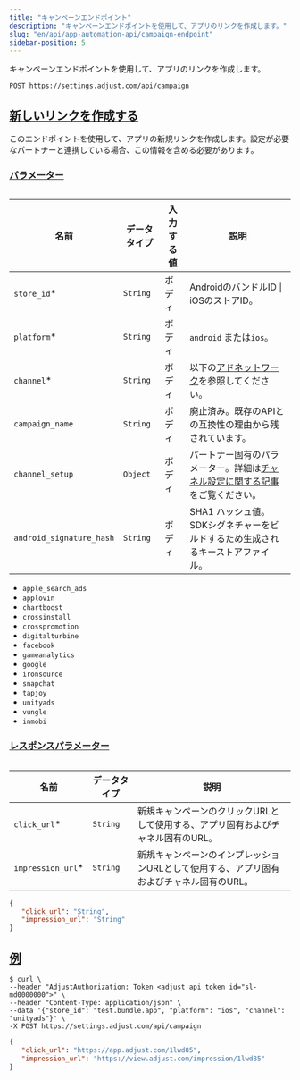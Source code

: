 ```yaml
---
title: "キャンペーンエンドポイント"
description: "キャンペーンエンドポイントを使用して、アプリのリンクを作成します。"
slug: "en/api/app-automation-api/campaign-endpoint"
sidebar-position: 5
---
```

キャンペーンエンドポイントを使用して、アプリのリンクを作成します。
<codeblock title="エンドポイント" highlight="/campaign"> 

```http
POST https://settings.adjust.com/api/campaign
```

</CodeBlock> 

[新しいリンクを作成する](create-new-links)
-------------------------------

このエンドポイントを使用して、アプリの新規リンクを作成します。設定が必要なパートナーと連携している場合、この情報を含める必要があります。

### [パラメーター](parameters)

<table> 

|            名前            |  データタイプ  | 入力する値 |                                         説明                                         |
|--------------------------|----------|-------|------------------------------------------------------------------------------------|
| `store_id`\*            | `String` | ボディ   | AndroidのバンドルID \| iOSのストアID。                                                       |
| `platform`\*            | `String` | ボディ   | `android` または`ios`。                                                                |
| `channel`\*             | `String` | ボディ   | 以下の[アドネットワーク](#ad-networks)を参照してください。                                              |
| `campaign_name`          | `String` | ボディ   | 廃止済み。既存のAPIとの互換性の理由から残されています。                                                      |
| `channel_setup`          | `Object` | ボディ   | パートナー固有のパラメーター。詳細は[チャネル設定に関する記事](/en/api/app-automation-api/channel-setup)をご覧ください。 |
| `android_signature_hash` | `String` | ボディ   | SHA1 ハッシュ値。SDKシグネチャーをビルドするため生成されるキーストアファイル。                                        |

</Table> <accordion title="アドネットワーク"> 

* `apple_search_ads`
* `applovin`
* `chartboost`
* `crossinstall`
* `crosspromotion`
* `digitalturbine`
* `facebook`
* `gameanalytics`
* `google`
* `ironsource`
* `snapchat`
* `tapjoy`
* `unityads`
* `vungle`
* `inmobi`

</Accordion> 

### [レスポンスパラメーター](response-parameters)

<table> 

|         名前          |  データタイプ  |                       説明                        |
|---------------------|----------|-------------------------------------------------|
| `click_url`\*      | `String` | 新規キャンペーンのクリックURLとして使用する、アプリ固有およびチャネル固有のURL。     |
| `impression_url`\* | `String` | 新規キャンペーンのインプレッションURLとして使用する、アプリ固有およびチャネル固有のURL。 |

</Table> <codeblock title="レスポンスの形式"> 

```json
{
   "click_url": "String",
   "impression_url": "String"
}
```

</CodeBlock> 

[例](example)
------------

<codeblock title="cURL" highlight="store_id, platform, channel"> 

```console
$ curl \
--header "AdjustAuthorization: Token <adjust api token id="sl-md0000000">" \
--header "Content-Type: application/json" \
--data '{"store_id": "test.bundle.app", "platform": "ios", "channel": "unityads"}' \
-X POST https://settings.adjust.com/api/campaign
```

</CodeBlock> <codeblock title="成功レスポンス"> 

```json
{
   "click_url": "https://app.adjust.com/1lwd85",
   "impression_url": "https://view.adjust.com/impression/1lwd85"
}
```

</CodeBlock>

